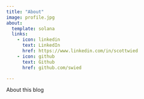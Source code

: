 ```yaml
---
title: "About"
image: profile.jpg
about:
  template: solana
  links:
    - icon: linkedin
      text: LinkedIn
      href: https://www.linkedin.com/in/scottwied
    - icon: github
      text: Github
      href: github.com/swied

---
```


About this blog
